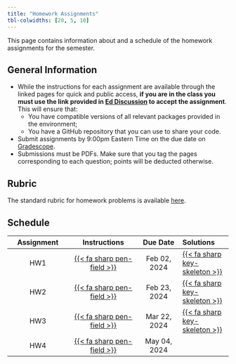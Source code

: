 ```yaml
---
title: "Homework Assignments"
tbl-colwidths: [20, 5, 10]
---
```


This page contains information about and a schedule of the homework assignments for the semester.

## General Information

-  While the instructions for each assignment are available through the linked pages for quick and public access, **if you are in the class you must use the link provided in [Ed Discussion](http://us.edstem.org) to accept the assignment**. This will ensure that:
    - You have compatible versions of all relevant packages provided in the environment;
    - You have a GitHub repository that you can use to share your code.
- Submit assignments by 9:00pm Eastern Time on the due date on [Gradescope](https://gradescope.com).
- Submissions must be PDFs. Make sure that you tag the pages corresponding to each question; points will be deducted otherwise.

## Rubric

The standard rubric for homework problems is available [here](rubrics/standard.qmd).

## Schedule

| Assignment | Instructions | Due Date | Solutions |
|:----------:|:------------:|:------:|:---------|
| HW1 | [{{< fa sharp pen-field >}}](assignments/hw01/hw01.qmd) | Feb 02, 2024 | [{{< fa sharp key-skeleton >}}](solutions/hw01/hw01.qmd) |
| HW2 | [{{< fa sharp pen-field >}}](assignments/hw02/hw02.qmd) | Feb 23, 2024 | [{{< fa sharp key-skeleton >}}](solutions/hw02/hw02.qmd) |
| HW3 | [{{< fa sharp pen-field >}}](assignments/hw03/hw03.qmd) | Mar 22, 2024 | [{{< fa sharp key-skeleton >}}](solutions/hw03/hw03.qmd) |
| HW4 | [{{< fa sharp pen-field >}}](assignments/hw04/hw04.qmd) | May 04, 2024 |  |

